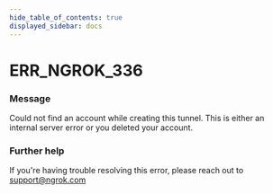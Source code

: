 ```yaml
---
hide_table_of_contents: true
displayed_sidebar: docs
---
```



# ERR_NGROK_336

### Message

Could not find an account while creating this tunnel. This is either an internal server error or you deleted your account.

### Further help

If you're having trouble resolving this error, please reach out to [support@ngrok.com](mailto:support@ngrok.com?subject=Help%20with%20ERR_NGROK_336)

<ErrorDetails error="err_ngrok_336" />
